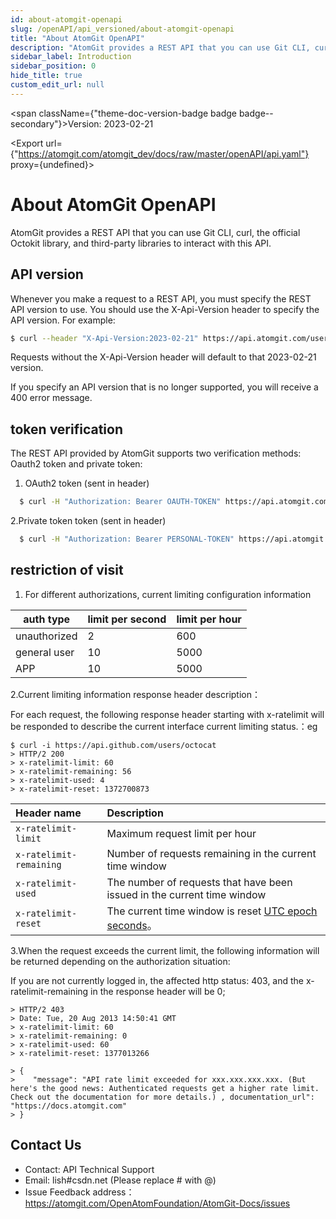 ```yaml
---
id: about-atomgit-openapi
slug: /openAPI/api_versioned/about-atomgit-openapi
title: "About AtomGit OpenAPI"
description: "AtomGit provides a REST API that you can use Git CLI, curl, the official Octokit library, and third-party libraries to interact with this API."
sidebar_label: Introduction
sidebar_position: 0
hide_title: true
custom_edit_url: null
---
```



<span className={"theme-doc-version-badge badge badge--secondary"}>Version: 2023-02-21</span>

<Export url={"https://atomgit.com/atomgit_dev/docs/raw/master/openAPI/api.yaml"} proxy={undefined}></Export>

# About AtomGit OpenAPI



AtomGit provides a REST API that you can use Git CLI, curl, the official Octokit library, and third-party libraries to interact with this API.

## API version

Whenever you make a request to a REST API, you must specify the REST API version to use. You should use the X-Api-Version header to specify the API version. For example:

```bash
$ curl --header "X-Api-Version:2023-02-21" https://api.atomgit.com/user/info
```
Requests without the X-Api-Version header will default to that 2023-02-21 version.

If you specify an API version that is no longer supported, you will receive a 400 error message.

## token verification

The REST API provided by AtomGit supports two verification methods: Oauth2 token and private token:

1. OAuth2 token (sent in header)

```bash
  $ curl -H "Authorization: Bearer OAUTH-TOKEN" https://api.atomgit.com
```

2.Private token token (sent in header)

```bash
  $ curl -H "Authorization: Bearer PERSONAL-TOKEN" https://api.atomgit.com
```

## restriction of visit

1. For different authorizations, current limiting configuration information

| auth type | limit per second |  limit per hour |
| -------- | -------- | ---------- |
| unauthorized   | 2        | 600        |
| general user | 10       | 5000       |
| APP      | 10       | 5000       |

2.Current limiting information response header description：

For each request, the following response header starting with x-ratelimit will be responded to describe the current interface current limiting status.：eg

```shell
$ curl -i https://api.github.com/users/octocat
> HTTP/2 200
> x-ratelimit-limit: 60
> x-ratelimit-remaining: 56
> x-ratelimit-used: 4
> x-ratelimit-reset: 1372700873
```

| Header name             | Description                                                  |
| :---------------------- | :----------------------------------------------------------- |
| `x-ratelimit-limit`     | Maximum request limit per hour                                         |
| `x-ratelimit-remaining` | Number of requests remaining in the current time window                                 |
| `x-ratelimit-used`      | The number of requests that have been issued in the current time window                             |
| `x-ratelimit-reset`     | The current time window is reset [UTC epoch seconds](http://en.wikipedia.org/wiki/Unix_time)。 |

3.When the request exceeds the current limit, the following information will be returned depending on the authorization situation:

If you are not currently logged in, the affected http status: 403, and the x-ratelimit-remaining in the response header will be 0;

```
> HTTP/2 403
> Date: Tue, 20 Aug 2013 14:50:41 GMT
> x-ratelimit-limit: 60
> x-ratelimit-remaining: 0
> x-ratelimit-used: 60
> x-ratelimit-reset: 1377013266

> {
>    "message": "API rate limit exceeded for xxx.xxx.xxx.xxx. (But here's the good news: Authenticated requests get a higher rate limit. Check out the documentation for more details.) , documentation_url": "https://docs.atomgit.com"
> }
```

## Contact Us
- Contact: API Technical Support
- Email: lish#csdn.net (Please replace # with @)
- Issue Feedback address： https://atomgit.com/OpenAtomFoundation/AtomGit-Docs/issues


